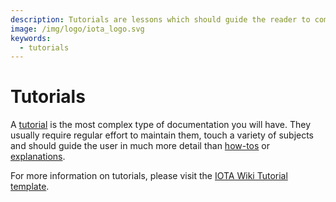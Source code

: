 ```yaml
---
description: Tutorials are lessons which should guide the reader to complete a concrete project.
image: /img/logo/iota_logo.svg
keywords:
  - tutorials
---
```


# Tutorials

A [tutorial](https://diataxis.fr/tutorials/) is the most complex type of documentation you will have. They usually
require regular effort to maintain them, touch a variety of subjects and should guide the user in much more detail than
[how-tos](../examples/README.mdx) or [explanations](../key_concepts/README.md).

For more information on tutorials, please visit the [IOTA Wiki Tutorial template](https://github.com/iota-wiki/tutorial-template).
